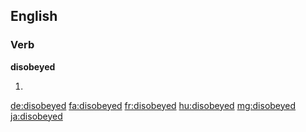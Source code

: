 ==English==

===Verb===
'''disobeyed'''

# {{en-past of|disobey}}

[[de:disobeyed]]
[[fa:disobeyed]]
[[fr:disobeyed]]
[[hu:disobeyed]]
[[mg:disobeyed]]
[[ja:disobeyed]]